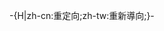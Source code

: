 <noinclude>{{This is a redirect/rcat}}</noinclude>-{H|zh-cn:重定向;zh-tw:重新導向;}-{{Redirect template
 |name=譯名重定向
 |from=人物、作品等各項事物之其他[[转写|翻譯名稱]]
 |info=它引導常用譯名至遵循命名常規與專題規範的標題，能夠協助編者寫作。
 |all category=譯名重定向
 |printworthy=no
}}<noinclude>
{{Redirect_template/autodoc}}</noinclude>